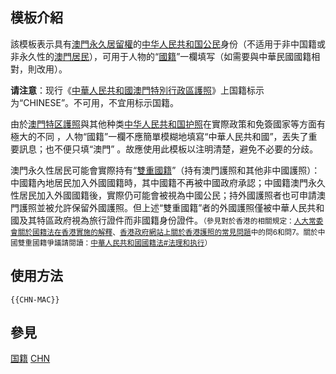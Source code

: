 <IncludeOnly><!-- 在這裡加入模板的保護標識 --></IncludeOnly>
<!-- 在本行下編輯模板說明 -->
== 模板介紹 ==
該模板表示具有[[澳門]][[永久居留權]]的[[中華人民共和國國籍法|中华人民共和国公民]]身份（不适用于非中国籍或非永久性的[[澳門居民]]），可用于人物的“[[國籍]]”一欄填写（如需要與中華民國國籍相對，則改用{{tl|PRC-MAC}}）。

'''请注意'''：现行《[[中華人民共和國澳門特別行政區護照]]》上国籍标示为“CHINESE”。不可用{{tl|MAC}}，不宜用{{tl|PRC}}标示国籍。

由於[[中華人民共和國澳門特別行政區護照|澳門特区護照]]與其他种类[[中华人民共和国护照]]在實際政策和免簽國家等方面有極大的不同<!-- 詳請閱讀[[澳門特別行政區護照#免簽證待遇]]、[[中华人民共和国护照#免签证及落地签证地区]]條目章節 -->，人物“國籍”一欄不應簡單模糊地填寫“中華人民共和國”，丟失了重要訊息；也不便只填“澳門”<!-- 因其為“國籍” -->。故應使用此模板以注明清楚，避免不必要的分歧。

澳門永久性居民可能會實際持有“[[多重國籍|雙重國籍]]”（持有澳門護照和其他非中國護照）：中國籍內地居民加入外國國籍時，其中國籍不再被中國政府承認；中國籍澳門永久性居民加入外國國籍後，實際仍可能會被視為中國公民；持外國護照者也可申請澳門護照並被允許保留外國護照。但上述“雙重國籍”者的外國護照僅被中華人民共和國及其特區政府視為旅行證件而非國籍身份證件。<small>（參見對於香港的相關規定：[http://www.gov.hk/tc/residents/immigration/chinese/law.htm 人大常委會關於國籍法在香港實施的解釋]、[https://www.gov.hk/tc/residents/immigration/traveldoc/hksarpassport/faqpassport.htm 香港政府網站上關於香港護照的常見問題]中的問6和問7。關於中國雙重國籍爭議請閱讀：[[中華人民共和國國籍法#法理和执行]]）</small>

== 使用方法 ==
<pre>
{{CHN-MAC}}
</pre>

== 參見 ==
{{MAC-all}}

<includeOnly>
<!-- 本行下加入模板的分類 -->
[[Category:澳门旗帜模板|国籍]]
[[Category:旗帜-国籍-身份标示模板|CHN]]

<!-- 本行下加入模板的跨語言鏈接 -->

</includeOnly>